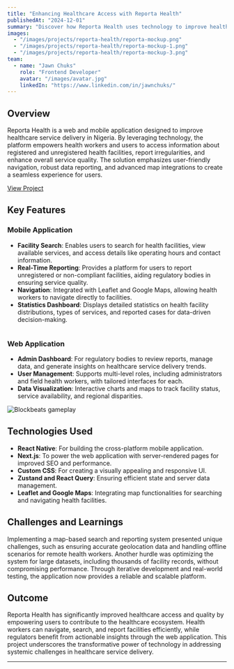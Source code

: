 ```yaml
---
title: "Enhancing Healthcare Access with Reporta Health"
publishedAt: "2024-12-01"
summary: "Discover how Reporta Health uses technology to improve healthcare service delivery in Nigeria by enabling health workers and users to search for facilities, report unregistered centers, and access vital statistics."
images:
  - "/images/projects/reporta-health/reporta-mockup.png"
  - "/images/projects/reporta-health/reporta-mockup-1.png"
  - "/images/projects/reporta-health/reporta-mockup-3.png"
team:
  - name: "Jawn Chuks"
    role: "Frontend Developer"
    avatar: "/images/avatar.jpg"
    linkedIn: "https://www.linkedin.com/in/jawnchuks/"
---
```




## Overview

Reporta Health is a web and mobile application designed to improve healthcare service delivery in Nigeria. By leveraging technology, the platform empowers health workers and users to access information about registered and unregistered health facilities, report irregularities, and enhance overall service quality. The solution emphasizes user-friendly navigation, robust data reporting, and advanced map integrations to create a seamless experience for users.
<div style={{ textAlign: 'center', marginTop: '10px' }}>
  <a 
    href="https://reportahealth.org" 
    target="_blank" 
    style={{ fontSize: '16px', color: '#007bff', textDecoration: 'none' }}
  >
    View Project
  </a>
</div>

## Key Features

### Mobile Application
- **Facility Search**: Enables users to search for health facilities, view available services, and access details like operating hours and contact information.
- **Real-Time Reporting**: Provides a platform for users to report unregistered or non-compliant facilities, aiding regulatory bodies in ensuring service quality.
- **Navigation**: Integrated with Leaflet and Google Maps, allowing health workers to navigate directly to facilities.
- **Statistics Dashboard**: Displays detailed statistics on health facility distributions, types of services, and reported cases for data-driven decision-making.


<div style={{ textAlign: 'center' }}>
  <img 
    src="/images/projects/reporta-health/reporta-mockup-2.png" 
    alt="" 
    style={{ width: '100%', height: 'auto' }}
  />
</div>


### Web Application
- **Admin Dashboard**: For regulatory bodies to review reports, manage data, and generate insights on healthcare service delivery trends.
- **User Management**: Supports multi-level roles, including administrators and field health workers, with tailored interfaces for each.
- **Data Visualization**: Interactive charts and maps to track facility status, service availability, and regional disparities.

<div style={{ textAlign: 'center' }}>
  <img 
    src="/images/projects/reporta-health/reporta-mockup-1.png" 
    alt="Blockbeats gameplay" 
    style={{ width: '100%', height: 'auto' }}
  />
</div>

## Technologies Used

- **React Native**: For building the cross-platform mobile application.
- **Next.js**: To power the web application with server-rendered pages for improved SEO and performance.
- **Custom CSS**: For creating a visually appealing and responsive UI.
- **Zustand and React Query**: Ensuring efficient state and server data management.
- **Leaflet and Google Maps**: Integrating map functionalities for searching and navigating health facilities.

## Challenges and Learnings

Implementing a map-based search and reporting system presented unique challenges, such as ensuring accurate geolocation data and handling offline scenarios for remote health workers. Another hurdle was optimizing the system for large datasets, including thousands of facility records, without compromising performance. Through iterative development and real-world testing, the application now provides a reliable and scalable platform.

## Outcome

Reporta Health has significantly improved healthcare access and quality by empowering users to contribute to the healthcare ecosystem. Health workers can navigate, search, and report facilities efficiently, while regulators benefit from actionable insights through the web application. This project underscores the transformative power of technology in addressing systemic challenges in healthcare service delivery.

---

